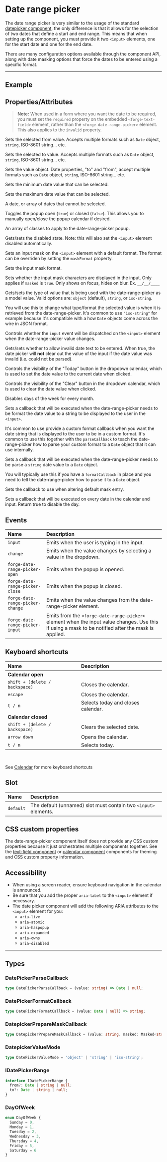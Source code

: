 
<PageSection>

# Date range picker

The date range picker is very similar to the usage of the standard [datepicker component](?path=/story/components-date-picker--default), the
only difference is that it allows for the selection of two dates that define a start and end range. This means that when setting up the component, you must
provide it two `<input>` elements, one for the start date and one for the end date.

There are many configuration options available through the component API, along with date masking options that force the dates to be entered using a specific
format.

</PageSection>

---

<PageSection>

## Example

<LiveDemo layout="column" codeHtml={DateRangePickerDefaultCodeHtml()}>
  <DateRangePickerDemo />
</LiveDemo>

</PageSection>

<PageSection>

## Properties/Attributes

> **Note:** When used in a form where you want the date to be required, you must set the `required` property on the
> embedded `<forge-text-field>` element, rather than the `<forge-date-range-picker>` element.  This also applies to the `invalid` property.

<PropertyDef name="from" type="Date | string | null" defaultValue="null">

Sets the selected from value. Accepts multiple formats such as `Date` object, `string`, ISO-8601 string... etc.

</PropertyDef>

<PropertyDef name="to" type="Date | string | null" defaultValue="null">

Sets the selected to value. Accepts multiple formats such as `Date` object, `string`, ISO-8601 string... etc.

</PropertyDef>

<PropertyDef name="value" type="IDatePickerRange" defaultValue="{}">

Sets the value object. Date properties, "to" and "from", accept multiple formats such as `Date` object, `string`, ISO-8601 string... etc.

</PropertyDef>

<PropertyDef name="min" type="Date | string | null" defaultValue="null">

Sets the minimum date value that can be selected.

</PropertyDef>

<PropertyDef name="max" type="Date | string | null" defaultValue="null">

Sets the maximum date value that can be selected.

</PropertyDef>

<PropertyDef name="disabledDates" type="Date | Date[] | null" attr={false} defaultValue="null">

A date, or array of dates that cannot be selected.

</PropertyDef>

<PropertyDef name="open" type="boolean" defaultValue="false">

Toggles the popup open (`true`) or closed (`false`). This allows you to manually open/close the popup calendar if desired.

</PropertyDef>

<PropertyDef name="popupClasses" type="string | string[]" attr={false} defaultValue="[]">

An array of classes to apply to the date-range-picker popup.

</PropertyDef>

<PropertyDef name="disabled" type="boolean" defaultValue="false">

Gets/sets the disabled state. Note: this will also set the `<input>` element disabled automatically.

</PropertyDef>

<PropertyDef name="masked" type="boolean" defaultValue="true">

Sets an input mask on the `<input>` element with a default format. The format can be overriden by setting the `maskFormat` property.

</PropertyDef>

<PropertyDef name="maskFormat" type="string" defaultValue="&quot;MM/DD/YYYY&quot;">

Sets the input mask format.

</PropertyDef>

<PropertyDef name="showMaskFormat" type="boolean" defaultValue="false">

Sets whether the input mask characters are displayed in the input. Only applies if `masked` is `true`. Only shows on focus, hides on blur. Ex. `__/__/____`

</PropertyDef>

<PropertyDef name="valueMode" type="DatepickerValueMode" defaultValue="&quot;object&quot;">

Gets/sets the type of value that is being used with the date-range-picker as a model value. Valid options are: `object` (default), `string`, or `iso-string`.

You will use this to change what type/format the selected value is when it is retrieved from the date-range-picker. It's common to use `"iso-string"` for example
because it's compatible with a how `Date` objects come across the wire in JSON format.

</PropertyDef>

<PropertyDef name="notifyInputValueChanges" attr={false} type="boolean" defaultValue="true">

Controls whether the `input` event will be dispatched on the `<input>` element when the date-range-picker value changes.

</PropertyDef>

<PropertyDef name="allowInvalidDate" type="boolean" defaultValue="false">

Gets/sets whether to allow invalid date text to be entered. When true, the date picker will **not** clear out the value of the input if the date value was invalid (i.e. could not be parsed).

</PropertyDef>

<PropertyDef name="showToday" type="boolean" defaultValue="false">

Controls the visibility of the "Today" button in the dropdown calendar, which is used to set the date value to the current date when clicked.

</PropertyDef>

<PropertyDef name="showClear" type="boolean" defaultValue="false">

Controls the visibility of the "Clear" button in the dropdown calendar, which is used to clear the date value when clicked.

</PropertyDef>

<PropertyDef name="disabledDaysOfWeek" type="DayOfWeek[]" defaultValue="[]">

Disables days of the week for every month.

</PropertyDef>

<PropertyDef name="formatCallback" type="DatepickerFormatCallback" attr={false} defaultValue="undefined">

Sets a callback that will be executed when the date-range-picker needs to be format the date value to a string to be displayed to the user in the `<input>`.

It's common to use provide a custom format callback when you want the date string that is displayed to the user to be in a custom format. It's common to use
this together with the `parseCallback` to teach the date-range-picker how to parse your custom format to a `Date` object that it can use internally.

</PropertyDef>

<PropertyDef name="parseCallback" type="DatepickerParseCallback" attr={false} defaultValue="null">

Sets a callback that will be executed when the date-range-picker needs to be parse a `string` date value to a `Date` object.

You will typically use this if you have a `formatCallback` in place and you need to tell the date-range-picker how to parse it to a `Date` object.

</PropertyDef>

<PropertyDef name="prepareMaskCallback" type="DatepickerPrepareMaskCallback" attr={false} defaultValue="null">

Sets the callback to use when altering default mask entry.

</PropertyDef>

<PropertyDef name="disableDayCallback" type="(date: Date) => boolean" attr={false} defaultValue="undefined">

Sets a callback that will be executed on every date in the calendar and input. Return true to disable the day.

</PropertyDef>

</PageSection>

<PageSection>

## Events

| Name                               | Description
| :----------------------------------| :---------------------
| `input`                            | Emits when the user is typing in the input.
| `change`                           | Emits when the value changes by selecting a value in the dropdown.
| `forge-date-range-picker-open`       | Emits when the popup is opened.
| `forge-date-range-picker-close`      | Emits when the popup is closed.
| `forge-date-range-picker-change`     | Emits when the value changes from the date-range-picker element.
| `forge-date-range-picker-input`      | Emits from the `<forge-date-range-picker>` element when the input value changes. Use this if using a mask to be notified after the mask is applied.

</PageSection>

<PageSection>

## Keyboard shortcuts

| Name                                | Description
| :-----------------------------------| :----------------
| **Calendar open**                   |
| `shift + (delete / backspace)`      | Closes the calendar.
| `escape`                            | Closes the calendar.
| `t / n`                             | Selects today and closes calendar.
| **Calendar closed**                 |
| `shift + (delete / backspace)`      | Clears the selected date.
| `arrow down`                        | Opens the calendar.
| `t / n`                             | Selects today.

<br/>

See [Calendar](?path=/docs/components-calendar--default#keyboard-shortcuts) for more keyboard shortcuts

</PageSection>

<PageSection>

## Slot

| Name                        | Description
| :---------------------------| :---------------------
| `default`                   | The default (unnamed) slot must contain two `<input>` elements.

</PageSection>

<PageSection>

## CSS custom properties

The date-range-picker component itself does not provide any CSS custom properties because it just orchestrates multiple components together. See the
[text-field component](?path=/docs/components-text-field--default#css-custom-properties) or [calendar component](?path=/docs/components-calendar--default#css-custom-properties) components for
theming and CSS custom property information.

</PageSection>

<PageSection>

## Accessibility

- When using a screen reader, ensure keyboard navigation in the calendar is announced.
- Be sure that you add the proper `aria-label` to the `<input>` element if necessary.
- The date picker component will add the following ARIA attributes to the `<input>` element for you:
  - `aria-live`
  - `aria-atomic`
  - `aria-haspopup`
  - `aria-expanded`
  - `aria-owns`
  - `aria-disabled`

</PageSection>

---

<PageSection>

## Types

### DatePickerParseCallback

```ts
type DatePickerParseCallback = (value: string) => Date | null;
```

### DatePickerFormatCallback

```ts
type DatePickerFormatCallback = (value: Date | null) => string;
```

### DatepickerPrepareMaskCallback

```ts
type DatepickerPrepareMaskCallback = (value: string, masked: Masked<string>, flags: IMask.AppendFlags, maskInstance: InputMask<IMask.MaskedPatternOptions>) => string;
```

### DatepickerValueMode

```ts
type DatePickerValueMode = 'object' | 'string' | 'iso-string';
```

### IDatePickerRange

```ts expanded
interface IDatePickerRange {
  from?: Date | string | null;
  to?: Date | string | null;
}
```

### DayOfWeek

```ts
enum DayOfWeek {
  Sunday = 0,
  Monday = 1,
  Tuesday = 2,
  Wednesday = 3,
  Thursday = 4,
  Friday = 5,
  Saturday = 6
}
```

</PageSection>
